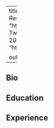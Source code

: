 ---
title: "Jared Slosberg"
image: "jared.jpg"
links:
  - label: Resume
    url: "https://jaredslosberg.github.io/cv/Slosberg_CV.pdf"
  - label: Twitter
    url: "https://twitter.com/jared_slosberg"
  - label: ASHG 2022 - Poster
    url: "https://jaredslosberg.github.io/docs/ASHG_Poster_Final.pdf"
 
output:
  postcards::solana
-
 
## Bio



## Education


## Experience

